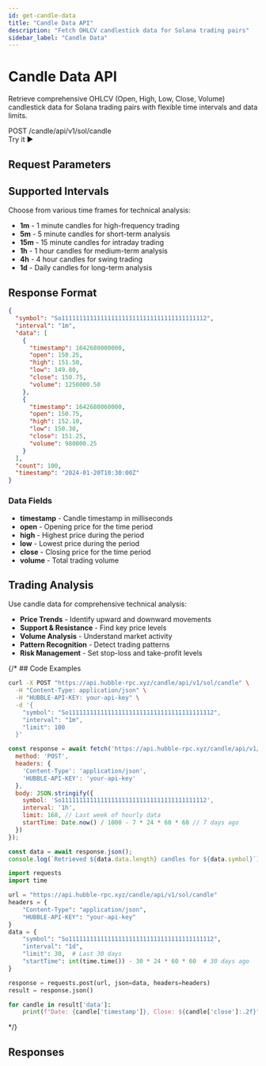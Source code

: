 ```yaml
---
id: get-candle-data
title: "Candle Data API"
description: "Fetch OHLCV candlestick data for Solana trading pairs"
sidebar_label: "Candle Data"
---
```



# Candle Data API

Retrieve comprehensive OHLCV (Open, High, Low, Close, Volume) candlestick data for Solana trading pairs with flexible time intervals and data limits.

<div className="api-header">
  <div className="api-info">
    <span className="api-method">POST</span>
    <span className="api-path">/candle/api/v1/sol/candle</span>
  </div>
  <ApiPlaygroundButton 
    initialApi="ohlcv" 
    initialEndpoint="candle"
    className="api-try-button"
  >
    Try it ▶
  </ApiPlaygroundButton>
</div>

## Request Parameters

<RequestParametersTable apiId="ohlcv" endpointId="candle" />

## Supported Intervals

Choose from various time frames for technical analysis:

- **1m** - 1 minute candles for high-frequency trading
- **5m** - 5 minute candles for short-term analysis
- **15m** - 15 minute candles for intraday trading
- **1h** - 1 hour candles for medium-term analysis
- **4h** - 4 hour candles for swing trading
- **1d** - Daily candles for long-term analysis

## Response Format

```json
{
  "symbol": "So11111111111111111111111111111111111111112",
  "interval": "1m",
  "data": [
    {
      "timestamp": 1642680000000,
      "open": 150.25,
      "high": 151.50,
      "low": 149.80,
      "close": 150.75,
      "volume": 1250000.50
    },
    {
      "timestamp": 1642680060000,
      "open": 150.75,
      "high": 152.10,
      "low": 150.30,
      "close": 151.25,
      "volume": 980000.25
    }
  ],
  "count": 100,
  "timestamp": "2024-01-20T10:30:00Z"
}
```

### Data Fields

- **timestamp** - Candle timestamp in milliseconds
- **open** - Opening price for the time period
- **high** - Highest price during the period
- **low** - Lowest price during the period
- **close** - Closing price for the time period
- **volume** - Total trading volume

## Trading Analysis

Use candle data for comprehensive technical analysis:

- **Price Trends** - Identify upward and downward movements
- **Support & Resistance** - Find key price levels
- **Volume Analysis** - Understand market activity
- **Pattern Recognition** - Detect trading patterns
- **Risk Management** - Set stop-loss and take-profit levels

{/* ## Code Examples

<Tabs>
  <TabItem value="curl" label="cURL">

```bash
curl -X POST "https://api.hubble-rpc.xyz/candle/api/v1/sol/candle" \
  -H "Content-Type: application/json" \
  -H "HUBBLE-API-KEY: your-api-key" \
  -d '{
    "symbol": "So11111111111111111111111111111111111111112",
    "interval": "1m",
    "limit": 100
  }'
```

  </TabItem>
  <TabItem value="javascript" label="JavaScript">

```javascript
const response = await fetch('https://api.hubble-rpc.xyz/candle/api/v1/sol/candle', {
  method: 'POST',
  headers: { 
    'Content-Type': 'application/json',
    'HUBBLE-API-KEY': 'your-api-key'
  },
  body: JSON.stringify({ 
    symbol: 'So11111111111111111111111111111111111111112',
    interval: '1h',
    limit: 168, // Last week of hourly data
    startTime: Date.now() / 1000 - 7 * 24 * 60 * 60 // 7 days ago
  })
});

const data = await response.json();
console.log(`Retrieved ${data.data.length} candles for ${data.symbol}`);
```

  </TabItem>
  <TabItem value="python" label="Python">

```python
import requests
import time

url = "https://api.hubble-rpc.xyz/candle/api/v1/sol/candle"
headers = {
    "Content-Type": "application/json",
    "HUBBLE-API-KEY": "your-api-key"
}
data = {
    "symbol": "So11111111111111111111111111111111111111112",
    "interval": "1d",
    "limit": 30,  # Last 30 days
    "startTime": int(time.time()) - 30 * 24 * 60 * 60  # 30 days ago
}

response = requests.post(url, json=data, headers=headers)
result = response.json()

for candle in result['data']:
    print(f"Date: {candle['timestamp']}, Close: ${candle['close']:.2f}")
```

  </TabItem>
</Tabs> */}

## Responses

<ResponseTabs apiId="ohlcv" endpointId="candle" />

